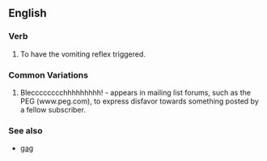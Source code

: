 ==English==

===Verb===
#To have the vomiting reflex triggered.

===Common Variations===
#Blecccccccchhhhhhhhh! - appears in mailing list forums, such as the PEG (www.peg.com), to express disfavor towards something posted by a fellow subscriber.

===See also===
*[[gag]]